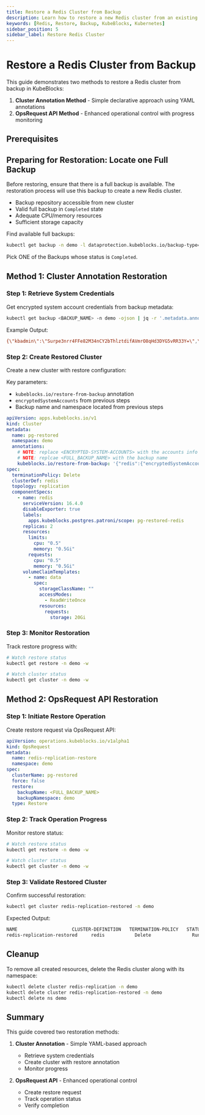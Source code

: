 ```yaml
---
title: Restore a Redis Cluster from Backup
description: Learn how to restore a new Redis cluster from an existing backup in KubeBlocks using the Cluster Annotation or OpsRequest API.
keywords: [Redis, Restore, Backup, KubeBlocks, Kubernetes]
sidebar_position: 5
sidebar_label: Restore Redis Cluster
---
```



# Restore a Redis Cluster from Backup

This guide demonstrates two methods to restore a Redis cluster from backup in KubeBlocks:

1. **Cluster Annotation Method** - Simple declarative approach using YAML annotations
2. **OpsRequest API Method** - Enhanced operational control with progress monitoring

## Prerequisites


<Prerequisites />

## Preparing for Restoration: Locate one Full Backup
Before restoring, ensure that there is a full backup is available. The restoration process will use this backup to create a new Redis cluster.

- Backup repository accessible from new cluster
- Valid full backup in `Completed` state
- Adequate CPU/memory resources
- Sufficient storage capacity

Find available full backups:

```bash
kubectl get backup -n demo -l dataprotection.kubeblocks.io/backup-type=Full,app.kubernetes.io/instance=redis-replication # get the list of full backups
```

Pick ONE of the Backups whose status is `Completed`.

## Method 1: Cluster Annotation Restoration

### Step 1: Retrieve System Credentials
Get encrypted system account credentials from backup metadata:

```bash
kubectl get backup <BACKUP_NAME> -n demo -ojson | jq -r '.metadata.annotations | ."kubeblocks.io/encrypted-system-accounts" | fromjson .redis | tojson |gsub("\""; "\\\"")'
```

Example Output:

```bash
{\"kbadmin\":\"Surpe3nrr4FFe82M34nCY2bThlztdifAVmrO8qHd3DYG5vRR33Y=\",\"kbdataprotection\":\"0gddL2+mEQ6DBeLYlijk5pd3YwuDWChSmvwlPWTS9QSfbY/kLFE=\",\"kbmonitoring\":\"ajWxjW2xMuysUq/UmP66+zCEltD1zVmO5Ec7sELSPvGEzaPzsHY=\",\"kbprobe\":\"qRoPyT8cUAVEaUjd/HIdmrVV6sJ6nO03G9MExVJryEEcs5LciCI=\",\"kbreplicator\":\"8xLt6zAIU5b2t9KmVy0LOaJsugQ8wNULyS+6LpRjRCfg05VnATk=\",\"postgres\":\"MNlRXK7nctiUyQSmTbbJUGeb6PsxDULm52abMYa2oBhyW+lWSFs=\"}
```

### Step 2: Create Restored Cluster
Create a new cluster with restore configuration:

Key parameters:
- `kubeblocks.io/restore-from-backup` annotation
- `encryptedSystemAccounts` from previous steps
- Backup name and namespace located from previous steps


```yaml
apiVersion: apps.kubeblocks.io/v1
kind: Cluster
metadata:
  name: pg-restored
  namespace: demo
  annotations:
    # NOTE: replace <ENCRYPTED-SYSTEM-ACCOUNTS> with the accounts info from you backup
    # NOTE: replcae <FULL_BACKUP_NAME> with the backup name
    kubeblocks.io/restore-from-backup: '{"redis":{"encryptedSystemAccounts":"<ENCRYPTED-SYSTEM-ACCOUNTS>","name":"<FULL_BACKUP_NAME>","namespace":"demo","volumeRestorePolicy":"Parallel"}}'
spec:
  terminationPolicy: Delete
  clusterDef: redis
  topology: replication
  componentSpecs:
    - name: redis
      serviceVersion: 16.4.0
      disableExporter: true
      labels:
        apps.kubeblocks.postgres.patroni/scope: pg-restored-redis
      replicas: 2
      resources:
        limits:
          cpu: "0.5"
          memory: "0.5Gi"
        requests:
          cpu: "0.5"
          memory: "0.5Gi"
      volumeClaimTemplates:
        - name: data
          spec:
            storageClassName: ""
            accessModes:
              - ReadWriteOnce
            resources:
              requests:
                storage: 20Gi
```

### Step 3: Monitor Restoration
Track restore progress with:

```bash
# Watch restore status
kubectl get restore -n demo -w

# Watch cluster status
kubectl get cluster -n demo -w
```

## Method 2: OpsRequest API Restoration

### Step 1: Initiate Restore Operation
Create restore request via OpsRequest API:

```yaml
apiVersion: operations.kubeblocks.io/v1alpha1
kind: OpsRequest
metadata:
  name: redis-replication-restore
  namespace: demo
spec:
  clusterName: pg-restored
  force: false
  restore:
    backupName: <FULL_BACKUP_NAME>
    backupNamespace: demo
  type: Restore
```

### Step 2: Track Operation Progress
Monitor restore status:

```bash
# Watch restore status
kubectl get restore -n demo -w

# Watch cluster status
kubectl get cluster -n demo -w
```

### Step 3: Validate Restored Cluster
Confirm successful restoration:
```bash
kubectl get cluster redis-replication-restored -n demo
```
Expected Output:
```bash
NAME                    CLUSTER-DEFINITION   TERMINATION-POLICY   STATUS    AGE
redis-replication-restored     redis           Delete               Running   3m2s
```


## Cleanup
To remove all created resources, delete the Redis cluster along with its namespace:

```bash
kubectl delete cluster redis-replication -n demo
kubectl delete cluster redis-replication-restored -n demo
kubectl delete ns demo
```

## Summary

This guide covered two restoration methods:

1. **Cluster Annotation** - Simple YAML-based approach
   - Retrieve system credentials
   - Create cluster with restore annotation
   - Monitor progress

2. **OpsRequest API** - Enhanced operational control
   - Create restore request
   - Track operation status
   - Verify completion
